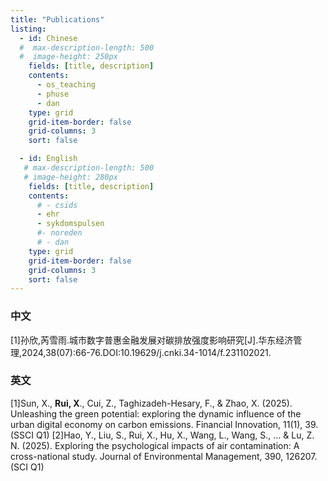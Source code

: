 ```yaml
---
title: "Publications"
listing:
  - id: Chinese
  #  max-description-length: 500
  #  image-height: 250px
    fields: [title, description]
    contents:
      - os_teaching
      - phuse
      - dan
    type: grid
    grid-item-border: false
    grid-columns: 3
    sort: false

  - id: English
   # max-description-length: 500
   # image-height: 280px
    fields: [title, description]
    contents: 
      # - csids
      - ehr
      - sykdomspulsen
      #- noreden
      # - dan
    type: grid
    grid-item-border: false
    grid-columns: 3
    sort: false
---
```



### 中文
[1]孙欣,芮雪雨.城市数字普惠金融发展对碳排放强度影响研究[J].华东经济管理,2024,38(07):66-76.DOI:10.19629/j.cnki.34-1014/f.231102021.



::: {#rwdpublichealth}
:::


### 英文
[1]Sun, X., **Rui, X**., Cui, Z., Taghizadeh-Hesary, F., & Zhao, X. (2025). Unleashing the green potential: exploring the dynamic influence of the urban digital economy on carbon emissions. Financial Innovation, 11(1), 39. (SSCI Q1)
[2]Hao, Y., Liu, S., Rui, X., Hu, X., Wang, L., Wang, S., ... & Lu, Z. N. (2025). Exploring the psychological impacts of air contamination: A cross-national study. Journal of Environmental Management, 390, 126207. (SCI Q1)


::: {#opensource}
:::





